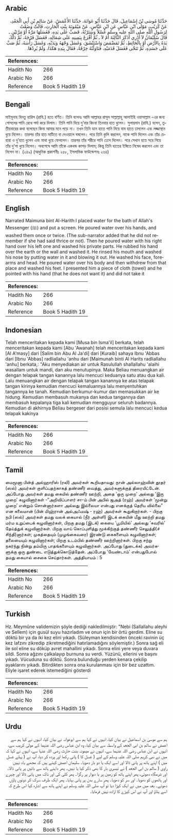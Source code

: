 ## Arabic


<div dir="rtl" lang="ar" style={{fontSize:'larger',backgroundColor:'#f8f9fa',padding:20}}>
حَدَّثَنَا مُوسَى بْنُ إِسْمَاعِيلَ، قَالَ حَدَّثَنَا أَبُو عَوَانَةَ، حَدَّثَنَا الأَعْمَشُ، عَنْ سَالِمِ بْنِ أَبِي الْجَعْدِ، عَنْ كُرَيْبٍ، مَوْلَى ابْنِ عَبَّاسٍ عَنِ ابْنِ عَبَّاسٍ، عَنْ مَيْمُونَةَ بِنْتِ الْحَارِثِ، قَالَتْ وَضَعْتُ لِرَسُولِ اللَّهِ صلى الله عليه وسلم غُسْلاً وَسَتَرْتُهُ، فَصَبَّ عَلَى يَدِهِ، فَغَسَلَهَا مَرَّةً أَوْ مَرَّتَيْنِ ـ قَالَ سُلَيْمَانُ لاَ أَدْرِي أَذَكَرَ الثَّالِثَةَ أَمْ لاَ ـ ثُمَّ أَفْرَغَ بِيَمِينِهِ عَلَى شِمَالِهِ، فَغَسَلَ فَرْجَهُ، ثُمَّ دَلَكَ يَدَهُ بِالأَرْضِ أَوْ بِالْحَائِطِ، ثُمَّ تَمَضْمَضَ وَاسْتَنْشَقَ، وَغَسَلَ وَجْهَهُ وَيَدَيْهِ، وَغَسَلَ رَأْسَهُ، ثُمَّ صَبَّ عَلَى جَسَدِهِ، ثُمَّ تَنَحَّى فَغَسَلَ قَدَمَيْهِ، فَنَاوَلْتُهُ خِرْقَةً، فَقَالَ بِيَدِهِ هَكَذَا، وَلَمْ يُرِدْهَا‏.‏
</div>
<div style={{backgroundColor:'#f8f9fa',padding:20, marginBottom: 10}}><table> <thead> <tr> <th>References:</th> <th></th> </tr> </thead> <tbody><tr><td>Hadith No</td><td>266</td></tr><tr><td>Arabic No</td><td>266</td></tr><tr><td>Reference</td><td>Book 5 Hadith 19</td></tr></tbody></table></div>

## Bengali


<div dir="ltr" lang="bn" style={{fontSize:'larger',backgroundColor:'#f8f9fa',padding:20}}>
মাইমূনাহ বিনতু হারিস (রাযি.) হতে বর্ণিত। তিনি বলেনঃ আমি আল্লাহর রাসূল সাল্লাল্লাহু আলাইহি ওয়াসাল্লাম -এর জন্য গোসলের পানি রেখে পর্দা করে দিলাম। তিনি পানি দিয়ে দু’বার কিংবা তিনবার হাত ধুলেন। সুলায়মান (রাযি.) বলেন, তৃতীয়বারের কথা বলেছেন কিনা আমার মনে পড়ে না। তখন তিনি ডান হাতে পানি নিয়ে বাম হাতে ঢাললেন এবং লজ্জাস্থান ধুয়ে নিলেন। তারপর তাঁর হাত মাটিতে বা দেওয়ালে ঘষলেন। পরে তিনি কুলি করলেন, নাকে পানি দিলেন এবং তাঁর চেহারা ও দু’হাত ধুলেন এবং মাথা ধুয়ে ফেললেন। তারপর তাঁর শরীরে পানি ঢেলে দিলেন। পরে সেখান হতে সরে গিয়ে তাঁর দু’পা ধুয়ে নিলেন। অবশেষে আমি তাঁকে একখন্ড কাপড় দিলাম; কিন্তু তিনি হাতের ইঙ্গিতে নিষেধ করলেন এবং তা নিলেন না। (২৪৯) (আধুনিক প্রকাশনীঃ ২৫৮, ইসলামিক ফাউন্ডেশনঃ ২৬৪)
</div>
<div style={{backgroundColor:'#f8f9fa',padding:20, marginBottom: 10}}><table> <thead> <tr> <th>References:</th> <th></th> </tr> </thead> <tbody><tr><td>Hadith No</td><td>266</td></tr><tr><td>Arabic No</td><td>266</td></tr><tr><td>Reference</td><td>Book 5 Hadith 19</td></tr></tbody></table></div>

## English


<div dir="ltr" lang="en" style={{fontSize:'larger',backgroundColor:'#f8f9fa',padding:20}}>
Narrated Maimuna bint Al-Harith:I placed water for the bath of Allah's Messenger (ﷺ) and put a screen. He poured water over his hands, and washed them once or twice. (The sub-narrator added that he did not remember if she had said thrice or not). Then he poured water with his right hand over his left one and washed his private parts. He rubbed his hand over the earth or the wall and washed it. He rinsed his mouth and washed his nose by putting water in it and blowing it out. He washed his face, forearms and head. He poured water over his body and then withdrew from that place and washed his feet. I presented him a piece of cloth (towel) and he pointed with his hand (that he does not want it) and did not take it
</div>
<div style={{backgroundColor:'#f8f9fa',padding:20, marginBottom: 10}}><table> <thead> <tr> <th>References:</th> <th></th> </tr> </thead> <tbody><tr><td>Hadith No</td><td>266</td></tr><tr><td>Arabic No</td><td>266</td></tr><tr><td>Reference</td><td>Book 5 Hadith 19</td></tr></tbody></table></div>

## Indonesian


<div dir="ltr" lang="id" style={{fontSize:'larger',backgroundColor:'#f8f9fa',padding:20}}>
Telah menceritakan kepada kami [Musa bin Isma'il] berkata, telah menceritakan kepada kami [Abu 'Awanah] telah menceritakan kepada kami [Al A'masy] dari [Salim bin Abu Al Ja'di] dari [Kuraib] sahaya Ibnu 'Abbas dari [Ibnu 'Abbas] radliallahu 'anhu dari [Maimunah binti Al Harits radliallahu 'anhu] berkata,: "Aku menyediakan air untuk Rasulullah shallallahu 'alaihi wasallam untuk mandi, dan aku menutupinya. Maka Beliau menuangkan air dengan telapak tangan kanannya lalu mencuci keduanya satu atau dua kali. Lalu menuangkan air dengan telapak tangan kanannya ke atas telapak tangan kirinya kemudian mencuci kemaluannya lalu menyentuhkan tangannya ke tanah. Kemudian berkumur-kumur dan memasukkan air ke hidung. Kemudian membasuh mukanya dan kedua tangannya dan membasuh kepalanya tiga kali kemudian mengguyur seluruh badannya. Kemudian di akhirnya Beliau bergeser dari posisi semula lalu mencuci kedua telapak kakinya
</div>
<div style={{backgroundColor:'#f8f9fa',padding:20, marginBottom: 10}}><table> <thead> <tr> <th>References:</th> <th></th> </tr> </thead> <tbody><tr><td>Hadith No</td><td>266</td></tr><tr><td>Arabic No</td><td>266</td></tr><tr><td>Reference</td><td>Book 5 Hadith 19</td></tr></tbody></table></div>

## Tamil


<div dir="ltr" lang="ta" style={{fontSize:'larger',backgroundColor:'#f8f9fa',padding:20}}>
மைமூனா பின்த் அல்ஹாரிஸ் (ரலி) அவர்கள் கூறியதாவது: நான் அல்லாஹ்வின் தூதர் (ஸல்) அவர்கள் குளிப்பதற்காகத் தண்ணீர் வைத்து, அவர்களுக்குத் திரையிட்டேன். அப்போது அவர்கள் தமது கையில் தண்ணீர் ஊற்றி, அதை ‘ஒரு முறை’ அல்லது ‘இரு முறை’ கழுவினார்கள் -“அறிவிப்பாளர் சா-ம் பின் அபில் ஜஅத் (ரஹ்) அவர்கள் ‘மூன்று முறை’ என்றும் சொன்னார்களா அல்லது இல்லையா என்பது எனக்குத் தெரிய வில்லை” என சுலைமான் (பின் மிஹ்ரான் அல்அஃமஷ் - ரஹ்) அவர்கள் கூறுகிறார்கள். - பிறகு நபி (ஸல்) அவர்கள் தமது வலக் கையால் (நீர் அள்ளி) இடக் கையின் மீது ஊற்றி தமது மர்ம உறுப்பைக் கழுவினார்கள், பிறகு தமது (இடக்) கையை ‘பூமியில்’ அல்லது ‘சுவரில்’ தேய்த்துக் கழுவினார்கள். பிறகு வாய் கொப்புளித்து மூக்கிற்குத் தண்ணீர் செலுத்தி(ச் சிந்தி)னார்கள்; முகத்தையும் (முழங்கைவரை) இரண்டு கைகளையும் கழுவினார்கள்; தலையையும் கழுவினார்கள்; பிறகு உடம்பில் தண்ணீர் ஊற்றினார்கள். பிறகு சற்று நகர்ந்து நின்று தம்மிரு பாதங்களையும் கழுவினார்கள். அப்போது (துடைக்க) அவர்களுக்கு ஒரு துண்டை எடுத்துக்கொடுத்தேன். அப்போது ‘வேண்டாம்’ என்பதுபோல் தமது கையால் சைகை செய்தார்கள். அத்தியாயம் : 5
</div>
<div style={{backgroundColor:'#f8f9fa',padding:20, marginBottom: 10}}><table> <thead> <tr> <th>References:</th> <th></th> </tr> </thead> <tbody><tr><td>Hadith No</td><td>266</td></tr><tr><td>Arabic No</td><td>266</td></tr><tr><td>Reference</td><td>Book 5 Hadith 19</td></tr></tbody></table></div>

## Turkish


<div dir="ltr" lang="tr" style={{fontSize:'larger',backgroundColor:'#f8f9fa',padding:20}}>
Hz. Meymûne validemizin şöyle dediği nakledilmiştir: "Nebi (Sallallahu aleyhi ve Sellem) için gusül suyu hazırladım ve onun için bir örtü gerdim. Eline su döktü bir ya da iki kez elini yıkadı. (Süleyman kendisinden önceki ravinin üç kez lafzını zikredip zikretmediğini hatırlamadığını söylemiştir.) Sonra sağ eli ile sol eline su döküp avret mahallini yıkadı. Sonra elini yere veya duvara sildi. Sonra ağzını çalkalayıp burnuna su verdi. Yüzünü, ellerini ve başını yıkadı. Vücuduna su döktü. Sonra bulunduğu yerden kenara çekilip ayaklarını yıkadı. Bitirdikten sonra ona kurulanması için bir bez uzattım. Eliyle işaret ederek iste­mediğini gösterdi
</div>
<div style={{backgroundColor:'#f8f9fa',padding:20, marginBottom: 10}}><table> <thead> <tr> <th>References:</th> <th></th> </tr> </thead> <tbody><tr><td>Hadith No</td><td>266</td></tr><tr><td>Arabic No</td><td>266</td></tr><tr><td>Reference</td><td>Book 5 Hadith 19</td></tr></tbody></table></div>

## Urdu


<div dir="rtl" lang="ur" style={{fontSize:'larger',backgroundColor:'#f8f9fa',padding:20}}>
ہم سے موسیٰ بن اسماعیل نے بیان کیا، انہوں نے کہا ہم سے ابوعوانہ نے بیان کیا، انہوں نے کہا ہم سے اعمش نے سالم بن ابی الجعد کے واسطہ سے بیان کیا، وہ ابن عباس رضی اللہ عنہما کے مولیٰ کریب سے، انہوں نے ابن عباس رضی اللہ عنہما سے، انہوں نے میمونہ بنت حارث رضی اللہ عنہا سے، انہوں نے کہا کہ میں نے نبی کریم صلی اللہ علیہ وسلم کے لیے ( غسل کا ) پانی رکھا اور پردہ کر دیا، آپ نے ( پہلے غسل میں ) اپنے ہاتھ پر پانی ڈالا اور اسے ایک یا دو بار دھویا۔ سلیمان اعمش کہتے ہیں کہ مجھے یاد نہیں راوی ( سالم بن ابی الجعد ) نے تیسری بار کا بھی ذکر کیا یا نہیں۔ پھر داہنے ہاتھ سے بائیں پر پانی ڈالا۔ اور شرمگاہ دھوئی، پھر اپنے ہاتھ کو زمین پر یا دیوار پر رگڑا۔ پھر کلی کی اور ناک میں پانی ڈالا اور چہرے اور ہاتھوں کو دھویا۔ اور سر کو دھویا۔ پھر سارے بدن پر پانی بہایا۔ پھر ایک طرف سرک کر دونوں پاؤں دھوئے۔ بعد میں میں نے ایک کپڑا دیا تو آپ صلی اللہ علیہ وسلم نے اپنے ہاتھ سے اشارہ کیا اس طرح کہ اسے ہٹاؤ اور آپ نے اس کپڑے کا ارادہ نہیں فرمایا۔
</div>
<div style={{backgroundColor:'#f8f9fa',padding:20, marginBottom: 10}}><table> <thead> <tr> <th>References:</th> <th></th> </tr> </thead> <tbody><tr><td>Hadith No</td><td>266</td></tr><tr><td>Arabic No</td><td>266</td></tr><tr><td>Reference</td><td>Book 5 Hadith 19</td></tr></tbody></table></div>
